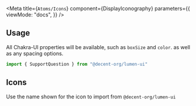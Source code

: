 
<Meta
  title={`Atoms/Icons`}
  component={DisplayIconography}
  parameters={{
    viewMode: "docs",
  }}
/>

## Usage

All Chakra-UI properties will be available, such as `boxSize` and `color`. as well as any spacing options.

```ts
import { SupportQuestion } from "@decent-org/lumen-ui"
```

<Canvas>
  <Story name="Usage">
    <SupportQuestion boxSize="1.5rem" color="lumen-blue.400" />
  </Story>
</Canvas>

## Icons

Use the name shown for the icon to import from `@decent-org/lumen-ui`

<Story name="Icons">
  <DisplayIconography />
</Story>
